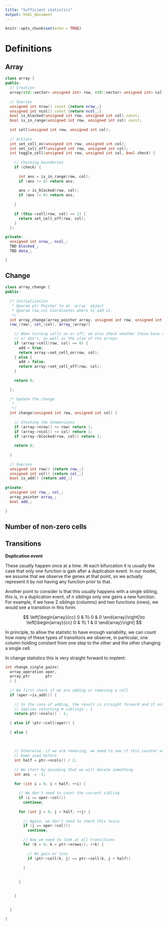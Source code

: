```yaml
---
title: "Sufficient statistics"
output: html_document
---
```


```r
knitr::opts_chunk$set(echo = TRUE)
```


# Definitions

## Array

```cpp
class array {
public:
  // Creation
  array(std::vector< unsigned int> row, std::vector< unsigned int> col);
  
  // Queries
  unsigned int nrow() const {return nrow_;}
  unsigned int ncol() const {return ncol_;}
  bool is_blocked(unsigned int row, unsigned int col) const;
  bool is_in_range(unsigned int row, unsigned int col) const;
  
  int cell(unsigned int row, unsigned int col);
  
  // Actions
  int set_cell_on(unsigned int row, unsigned int col);
  int set_cell_off(unsigned int row, unsigned int col);
  int toggle_cell(unsigned int row, unsigned int col, bool check) {
    
    // Checking boundaries
    if (check) {
    
      int ans = is_in_range(row, col);
      if (ans != 0) return ans;
      
      ans = is_blocked(row, col);
      if (ans != 0) return ans;
      
    }
  
    if (this->cell(row, col) == 1) {
      return set_cell_off(row, col);
    } 
  };

private:
  unsigned int nrow_, ncol_;
  TBD blocked_;
  TBD data_;

}
```

## Change

```cpp
class array_change {
public:
  
  /* Initialization
   * @param ptr Pointer to an `array` object
   * @param row,col Coordinates where to add it.
   */
  int array_change(array_pointer array, unsigned int row, unsigned int col) :
  row_(row), col_(col), array_(array){
    
    // When turning cells on or off, we also check whether these have values
    // or don't, as well as the size of the arrays.
    if (array->cell(row, col) == 0) {
      add = true;
      return array->set_cell_on(row, col);
    } else {
      add = false;
      return array->set_cell_off(row, col);
    }
    
    return 0;

  };
  
  /* Update the change
   * 
   */
  int change(unsigned int row, unsigned int col) {
  
    // Checking the dimmensions
    if (array->nrow() <= row) return 1;
    if (array->ncol() <= col) return 1;
    if (array->blocked(row, col)) return 1;
    
    return 0;
  
  }
  
  // Queries
  unsigned int row() {return row_;}
  unsigned int col() {return col_;}
  bool is_add() {return add_;}
  
private:
  unsigned int row_, col_;
  array_pointer array_;
  bool add_;
  
}
```


## Number of non-zero cells

## Transitions

**Duplication event**

These usually happen once at a time. At each bifurcation it is usually the case that only one function is gain after a duplication event. In our model, we assume that we observe the genes at that point, so we actually represent it by not having any function prior to that.

Another point to consider is that this usually happens with a single sibling, this is, in a duplication event, of $n$ siblings only one gains a new function. For example, if we have 2 siblings (columns) and two functions (rows), we would see a transition in this form: 

$$
\left[\begin{array}{cc}
0 & 1\\
0 & 0
\end{array}\right]\to
\left[\begin{array}{cc}
0 & 1\\
1 & 0
\end{array}\right]
$$

In principle, to allow the statistic to have enough variability, we can count how many of these types of transitions we observe, in particular, one column holding constant from one step to the other and the other changing a single cell.

In change statistics this is very straight forward to implent:



```cpp
int change_single_gains(
  array_operation oper,
  array_ptr       ptr
  ) {
  
  // We first check if we are adding or removing a cell
  if (oper->is_add()) {
    
    // In the case of adding, the result is straight forward and it only
    // implies returning # siblings - 1
    return ptr->ncols() - 1;
  
  } else if (ptr->cell(oper)) {
    
  } else {
  
  
  
    // Otherwise, if we are removing, we need to see if this counter was
    // been used before
    int half = ptr->ncols() / 2;
    
    // We start by assuming that we will delete something
    int ans  = -1; 
    
    for (int i = 0; i < half; ++i) {
    
      // We don't need to count the current sibling
      if (i == oper->col())
        continue;
      
      for (int j = 0; j < half; ++j) {
      
        // Again, we don't need to check this twice
        if (j == oper->col())
          continue;
          
        // Now we need to look at all transitions
        for (k = 0; k < ptr->nrows(); ++k) {
          
          // No gain or loss
          if (ptr->cell(k, j) == ptr->cell(k, j + half))
          
        }
        
        
      }
      
      
    }
    
  
  }

}
```